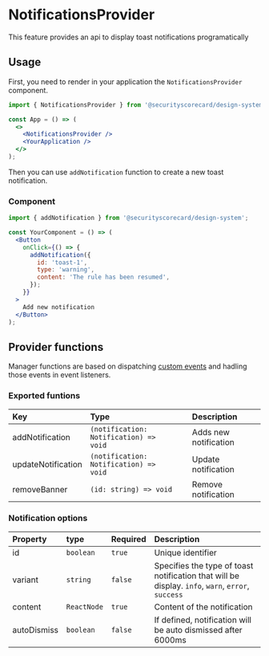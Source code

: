 
<Meta title="managers/NotificationsProvider/Docs" />

# NotificationsProvider

This feature provides an api to display toast notifications programatically

## Usage

First, you need to render in your application the `NotificationsProvider` component.

```jsx
import { NotificationsProvider } from '@securityscorecard/design-system';

const App = () => (
  <>
    <NotificationsProvider />
    <YourApplication />
  </>
);
```

Then you can use `addNotification` function to create a new toast notification.

### Component

```jsx
import { addNotification } from '@securityscorecard/design-system';

const YourComponent = () => (
  <Button
    onClick={() => {
      addNotification({
        id: 'toast-1',
        type: 'warning',
        content: 'The rule has been resumed',
      });
    }}
  >
    Add new notification
  </Button>
);
```

## Provider functions

Manager functions are based on dispatching [custom events](https://developer.mozilla.org/en-US/docs/Web/Events/Creating_and_triggering_events)
and hadling those events in event listeners.

### Exported funtions

| Key                | Type                                                 | Description           |
| :----------------- | :--------------------------------------------------- | :-------------------- |
| addNotification    | <code>(notification: Notification) =&gt; void</code> | Adds new notification |
| updateNotification | <code>(notification: Notification) =&gt; void</code> | Update notification   |
| removeBanner       | <code>(id: string) =&gt; void</code>                 | Remove notification   |

### Notification options

| Property    | type        | Required | Description                                                                                       |
| :---------- | :---------- | :------- | :------------------------------------------------------------------------------------------------ |
| id          | `boolean`   | `true`   | Unique identifier                                                                                 |
| variant     | `string`    | `false`  | Specifies the type of toast notification that will be display. `info`, `warn`, `error`, `success` |
| content     | `ReactNode` | `true`   | Content of the notification                                                                       |
| autoDismiss | `boolean`   | `false`  | If defined, notification will be auto dismissed after 6000ms                                      |
